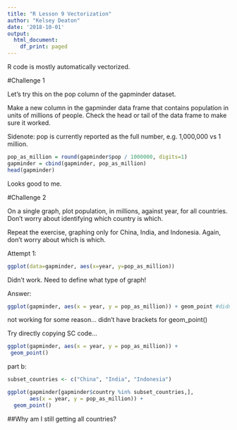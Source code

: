 ```yaml
---
title: "R Lesson 9 Vectorization"
author: "Kelsey Deaton"
date: '2018-10-01'
output:
  html_document:
    df_print: paged
---
```


R code is mostly automatically vectorized. 

#Challenge 1

Let’s try this on the pop column of the gapminder dataset.

Make a new column in the gapminder data frame that contains population in units of millions of people. Check the head or tail of the data frame to make sure it worked.

Sidenote: pop is currently reported as the full number, e.g. 1,000,000 vs 1 million.

```r
pop_as_million = round(gapminder$pop / 1000000, digits=1)
gapminder = cbind(gapminder, pop_as_million)
head(gapminder)
```

Looks good to me. 

#Challenge 2

On a single graph, plot population, in millions, against year, for all countries. Don’t worry about identifying which country is which.

Repeat the exercise, graphing only for China, India, and Indonesia. Again, don’t worry about which is which.

Attempt 1:
```r
ggplot(data=gapminder, aes(x=year, y=pop_as_million))
```
Didn't work. Need to define what type of graph!

Answer:

```r
ggplot(gapminder, aes(x = year, y = pop_as_million)) + geom_point #didn't have brackets!
```
not working for some reason... didn't have brackets for geom_point()

Try directly copying SC code...

```r
ggplot(gapminder, aes(x = year, y = pop_as_million)) +
 geom_point()
```

part b:

```r
subset_countries <- c("China", "India", "Indonesia")

ggplot(gapminder[gapminder$country %in% subset_countries,], 
       aes(x = year, y = pop_as_million)) +
  geom_point()
```

##Why am I still getting all countries?

